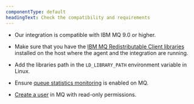 ```yaml
---
componentType: default
headingText: Check the compatibility and requirements
---
```


* Our integration is compatible with IBM MQ 9.0 or higher.

* Make sure that you have the [IBM MQ Redistributable Client libraries](https://public.dhe.ibm.com/ibmdl/export/pub/software/websphere/messaging/mqdev/redist/) installed on the host where the agent and the integration are running.

* Add the libraries path in the `LD_LIBRARY_PATH` environment variable in Linux.

* Ensure [queue statistics monitoring](https://www.ibm.com/docs/en/capmp/8.1.4?topic=monitoring-enabling-queue-statistics-queue-manager-mq) is enabled on MQ.

* [Create a user](https://www.ibm.com/docs/en/mq-appliance/9.1?topic=commands-usercreate-create-user) in MQ with read-only permissions.
